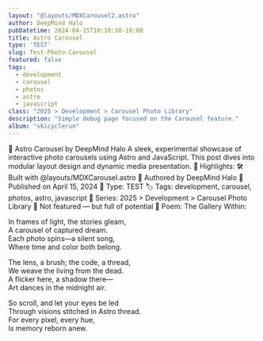 ```yaml
---
layout: "@layouts/MDXCarousel2.astro"
author: DeepMind Halo
pubDatetime: 2024-04-15T10:10:10-10:00
title: Astro Carousel
type: 'TEST'
slug: Test-Photo-Carousel
featured: false
tags:
  - development
  - carousel
  - photos
  - astro
  - javascript
class: "2025 > Development > Carousel Photo Library"
description: "Simple debug page focused on the Carousel feature."
album: "skicyclerun"
---
```

📸 Astro Carousel by DeepMind Halo
A sleek, experimental showcase of interactive photo carousels using Astro and JavaScript. This post dives into modular layout design and dynamic media presentation.
🔧 Highlights:
🛠️ Built with @layouts/MDXCarousel.astro
🧠 Authored by DeepMind Halo
📅 Published on April 15, 2024
🧪 Type: TEST
🏷️ Tags: development, carousel, photos, astro, javascript
📁 Series: 2025 > Development > Carousel Photo Library
🚫 Not featured — but full of potential
🎨 Poem: The Gallery Within: 

In frames of light, the stories gleam,  
A carousel of captured dream.  
Each photo spins—a silent song,  
Where time and color both belong.  

The lens, a brush; the code, a thread,  
We weave the living from the dead.  
A flicker here, a shadow there—  
Art dances in the midnight air.  

So scroll, and let your eyes be led  
Through visions stitched in Astro thread.  
For every pixel, every hue,  
Is memory reborn anew.

